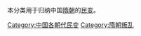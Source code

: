 本分类用于归纳中国[[隋朝|隋朝]]的[[民变|民变]]。

[[Category:中国各朝代民变|Category:中国各朝代民变]]
[[Category:隋朝叛乱|Category:隋朝叛乱]]